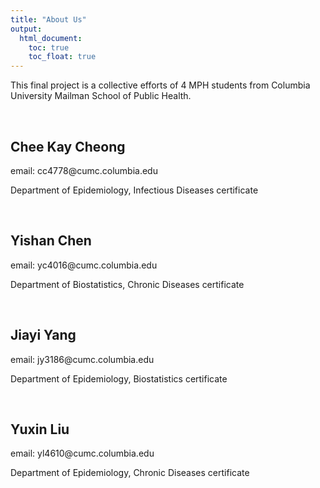 ```yaml
---
title: "About Us"
output: 
  html_document:
    toc: true
    toc_float: true
---
```


This final project is a collective efforts of 4 MPH students from Columbia University Mailman School of Public Health.
<p>&nbsp;</p >
## Chee Kay Cheong 

email: cc4778@cumc.columbia.edu

Department of Epidemiology, Infectious Diseases certificate 
<p>&nbsp;</p >
## Yishan Chen 

email: yc4016@cumc.columbia.edu

Department of Biostatistics, Chronic Diseases certificate  
<p>&nbsp;</p >
## Jiayi Yang

email: jy3186@cumc.columbia.edu

Department of Epidemiology, Biostatistics certificate 
<p>&nbsp;</p >
## Yuxin Liu 

email: yl4610@cumc.columbia.edu

Department of Epidemiology, Chronic Diseases certificate


